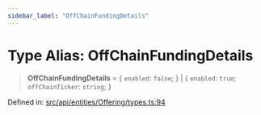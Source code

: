 ```yaml
---
sidebar_label: "OffChainFundingDetails"
---
```


# Type Alias: OffChainFundingDetails

> **OffChainFundingDetails** = \{ `enabled`: `false`; \} \| \{ `enabled`: `true`; `offChainTicker`: `string`; \}

Defined in: [src/api/entities/Offering/types.ts:94](https://github.com/PolymeshAssociation/polymesh-sdk/blob/bee6a2fe7a8ce5db42a6982e793782182cde2153/src/api/entities/Offering/types.ts#L94)
